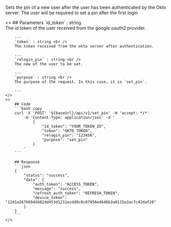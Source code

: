 
Sets the pin of a new user after the user has been authenticated by the Okto server. The user will be required to set a pin after the first login

<ColumnLayout>
    <>
        ## Parameters
        `id_token` : string <br />
        The id token of the user received from the google oauth2 provider.

        ---
        `token` : string <br />
        The token received from the okto server after authentication.

        ---
        `relogin_pin` : string <br />
        The new of the user to be set.

        ---
        `purpose` : string <br />
        The purpose of the request. In this case, it is `set_pin`.

        ---
    </>
    <>
        ## Code
        ```bash copy
        curl -X 'POST' '${baseUrl}/api/v1/set_pin' -H 'accept: */*' 
            -H 'Content-Type: application/json' -d '
                {
                    "id_token": "YOUR_TOKEN_ID",
                    "token": "OKTO_TOKEN",
                    "relogin_pin": "123456",
                    "purpose": "set_pin"
                }
            '
        ```

        ## Response
        ```json
        {
            "status": "success",
            "data": {
                "auth_token": "ACCESS_TOKEN",
                "message": "success",
                "refresh_auth_token": "REFRESH_TOKEN",
                "device_token": "12d1a2676694d482dd453d1231ecdd8c0c87956ed646b3a8115e3ac7c42daf28"
            }
        }
        ```
    </>
</ColumnLayout>
